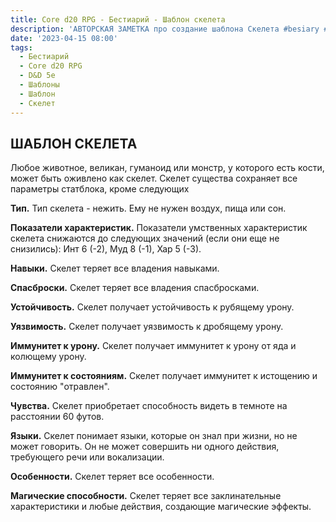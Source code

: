 ```yaml
---
title: Core d20 RPG - Бестиарий - Шаблон скелета
description: 'АВТОРСКАЯ ЗАМЕТКА про создание шаблона Скелета #besiary #dnd5e #template #skeleton #cored20rpg'
date: '2023-04-15 08:00'
tags:
  - Бестиарий
  - Core d20 RPG
  - D&D 5e
  - Шаблоны
  - Шаблон
  - Скелет
---
```


## ШАБЛОН СКЕЛЕТА

Любое животное, великан, гуманоид или монстр, у которого есть кости, может быть оживлено как скелет. Скелет существа сохраняет все параметры статблока, кроме следующих

**Тип.** Тип скелета - нежить. Ему не нужен воздух, пища или сон.

**Показатели характеристик.** Показатели умственных характеристик скелета снижаются до следующих значений (если они еще не снизились): Инт 6 (-2), Муд 8 (-1), Хар 5 (-3).

**Навыки.** Скелет теряет все владения навыками.

**Спасброски.** Скелет теряет все владения спасбросками.

**Устойчивость.** Скелет получает устойчивость к рубящему урону.

**Уязвимость.** Скелет получает уязвимость к дробящему урону.

**Иммунитет к урону.** Скелет получает иммунитет к урону от яда и колющему урону.

**Иммунитет к состояниям.** Скелет получает иммунитет к истощению и состоянию "отравлен".

**Чувства.** Скелет приобретает способность видеть в темноте на расстоянии 60 футов.

**Языки.** Скелет понимает языки, которые он знал при жизни, но не может говорить. Он не может совершить ни одного действия, требующего речи или вокализации.

**Особенности.** Скелет теряет все особенности.

**Магические способности.** Скелет теряет все заклинательные характеристики и любые действия, создающие магические эффекты.
